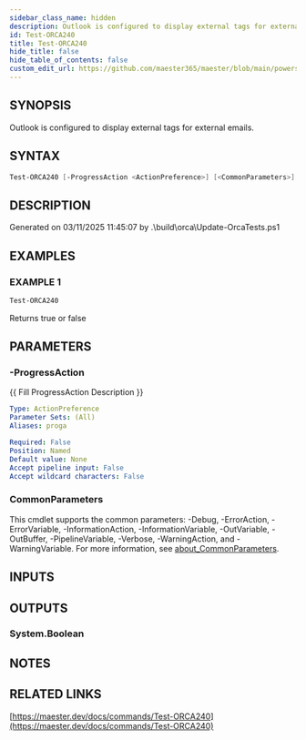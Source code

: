 ```yaml
---
sidebar_class_name: hidden
description: Outlook is configured to display external tags for external emails.
id: Test-ORCA240
title: Test-ORCA240
hide_title: false
hide_table_of_contents: false
custom_edit_url: https://github.com/maester365/maester/blob/main/powershell/public/Test-ORCA240.ps1
---
```


## SYNOPSIS

Outlook is configured to display external tags for external emails.

## SYNTAX

```powershell
Test-ORCA240 [-ProgressAction <ActionPreference>] [<CommonParameters>]
```

## DESCRIPTION

Generated on 03/11/2025 11:45:07 by .\build\orca\Update-OrcaTests.ps1

## EXAMPLES

### EXAMPLE 1

```powershell
Test-ORCA240
```

Returns true or false

## PARAMETERS

### -ProgressAction

\{\{ Fill ProgressAction Description \}\}

```yaml
Type: ActionPreference
Parameter Sets: (All)
Aliases: proga

Required: False
Position: Named
Default value: None
Accept pipeline input: False
Accept wildcard characters: False
```

### CommonParameters

This cmdlet supports the common parameters: -Debug, -ErrorAction, -ErrorVariable, -InformationAction, -InformationVariable, -OutVariable, -OutBuffer, -PipelineVariable, -Verbose, -WarningAction, and -WarningVariable. For more information, see [about_CommonParameters](http://go.microsoft.com/fwlink/?LinkID=113216).

## INPUTS

## OUTPUTS

### System.Boolean

## NOTES

## RELATED LINKS

[https://maester.dev/docs/commands/Test-ORCA240](https://maester.dev/docs/commands/Test-ORCA240)
